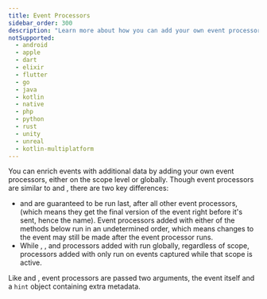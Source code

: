 ```yaml
---
title: Event Processors
sidebar_order: 300
description: "Learn more about how you can add your own event processors globally or to the current scope."
notSupported:
  - android
  - apple
  - dart
  - elixir
  - flutter
  - go
  - java
  - kotlin
  - native
  - php
  - python
  - rust
  - unity
  - unreal
  - kotlin-multiplatform
---
```


You can enrich events with additional data by adding your own event processors, either on the scope level or globally. Though event processors are similar to <PlatformIdentifier name="before-send" /> and <PlatformIdentifier name="before-send-transaction" />, there are two key differences:

- <PlatformIdentifier name="before-send" /> and <PlatformIdentifier name="before-send-transaction" /> are
  guaranteed to be run last, after all other event processors, (which means they
  get the final version of the event right before it's sent, hence the name). Event
  processors added with either of the methods below run in an undetermined order,
  which means changes to the event may still be made after the event processor runs.
- While <PlatformIdentifier name="before-send" />, <PlatformIdentifier name="before-send-transaction" />, and processors added with <PlatformIdentifier name="Sentry.add-global-event-processor" /> run globally, regardless of scope, processors added with <PlatformIdentifier name="scope.add-event-processor" /> only run on events captured while that scope is active.

Like <PlatformIdentifier name="before-send" /> and <PlatformIdentifier name="before-send-transaction" />, event processors are passed two arguments, the event itself and <PlatformLink to="/configuration/filtering/#using-hints">a `hint` object</PlatformLink> containing extra metadata.

<PlatformContent includePath="enriching-events/event-processors" />
